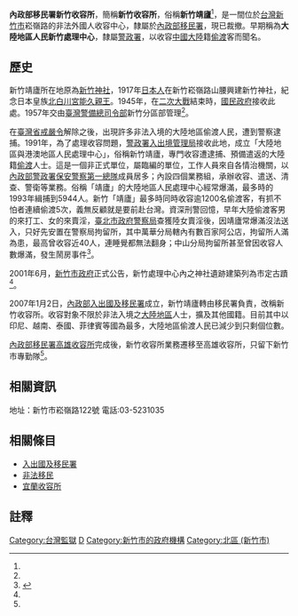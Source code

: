 '''內政部移民署新竹收容所'''，簡稱'''新竹收容所'''，俗稱'''新竹靖廬'''<ref name="靖廬明年遷移 竹市多5公頃地"/>，是一間位於[[台灣|台灣]][[新竹市|新竹市]]崧嶺路的非法外國人收容中心，隸屬於[[中華民國內政部|內政部]][[內政部移民署|移民署]]，現已裁撤。早期稱為'''大陸地區人民新竹處理中心'''，隸屬[[內政部警政署|警政署]]，以收容[[中國大陸|中國大陸]]籍[[偷渡|偷渡]]客而聞名。

==歷史==
新竹靖廬所在地原為[[新竹神社|新竹神社]]，1917年[[日本人|日本人]]在新竹崧嶺路山腰興建新竹神社，紀念日本皇族[[北白川宮能久親王|北白川宮能久親王]]。1945年，在[[二次大戰|二次大戰]]結束時，[[國民政府|國民政府]]接收此處。1957年交由[[臺灣警備總司令部|臺灣警備總司令部]]新竹分區部管理<ref name="新竹百年神社藏身靖廬 偷渡犯才看得到"/>。

在[[臺灣省戒嚴令|臺灣省戒嚴令]]解除之後，出現許多非法入境的大陸地區偷渡人民，遭到警察逮捕。1991年，為了處理收容問題，[[內政部警政署|警政署]][[內政部移民署|入出境管理局]]接收此地，成立「大陸地區與港澳地區人民處理中心」，俗稱新竹靖廬，專門收容遭逮捕、預備遣返的大陸籍[[偷渡|偷渡]]人士。這是一個非正式單位，屬臨編的單位，工作人員來自各情治機關，以[[內政部警政署保安警察第一總隊|內政部警政署保安警察第一總隊]]成員居多；內設四個業務組，承辦收容、遣送、清查、警衛等業務。俗稱「靖廬」的大陸地區人民處理中心經常爆滿，最多時的1993年緝捕到5944人。新竹「靖廬」最多時同時收容逾1200名偷渡客，有抓不怕者連續偷渡5次，義無反顧就是要前赴台灣。資深刑警回憶，早年大陸偷渡客男的來打工、女的來賣淫，[[臺北市政府警察局|臺北市政府警察局]]查獲陸女賣淫後，因靖廬常爆滿沒法送入，只好先安置在警察局拘留所，其中萬華分局轄內有數百家阿公店，拘留所人滿為患，最高曾收容近40人，連睡覺都無法翻身；中山分局拘留所甚至曾因收容人數爆滿，發生鬧房事件<ref>{{cite web |title=新竹「靖廬」熄燈 見證兩岸30年興衰 |url=https://www.singtao.ca/2564419/2018-10-25/post-%E6%96%B0%E7%AB%B9%E3%80%8C%E9%9D%96%E5%BB%AC%E3%80%8D%E7%86%84%E7%87%88-%E8%A6%8B%E8%AD%89%E5%85%A9%E5%B2%B830%E5%B9%B4%E8%88%88%E8%A1%B0/?variant=zh-hk |accessdate=2020-03-31 |archive-date=2019-06-19 |archive-url=https://web.archive.org/web/20190619051511/https://www.singtao.ca/2564419/2018-10-25/post-%e6%96%b0%e7%ab%b9%e3%80%8c%e9%9d%96%e5%bb%ac%e3%80%8d%e7%86%84%e7%87%88-%e8%a6%8b%e8%ad%89%e5%85%a9%e5%b2%b830%e5%b9%b4%e8%88%88%e8%a1%b0/?variant=zh-hk |dead-url=no }}</ref>。

2001年6月，[[新竹市政府|新竹市政府]]正式公告，新竹處理中心內之神社遺跡建築列為市定古蹟<ref name="新竹百年神社藏身靖廬 偷渡犯才看得到"/>。

2007年1月2日，[[內政部移民署|內政部入出國及移民署]]成立，新竹靖廬轉由移民署負責，改稱新竹收容所。收容對象不限於非法入境之[[大陸地區|大陸地區]]人士，擴及其他國籍。目前其中以印尼、越南、泰國、菲律賓等國為最多，大陸地區偷渡人民已減少到只剩個位數。

[[內政部移民署高雄收容所|內政部移民署高雄收容所]]完成後，新竹收容所業務遷移至高雄收容所，只留下新竹市專勤隊<ref name="靖廬明年遷移 竹市多5公頃地"/>。

==相關資訊==
地址：新竹市崧嶺路122號
電話:03-5231035

== 相關條目 ==
*[[入出國及移民署|入出國及移民署]]
*[[非法移民|非法移民]]
*[[宜蘭收容所|宜蘭收容所]]

== 註釋 ==
{{Reflist| refs=

<ref name="新竹百年神社藏身靖廬 偷渡犯才看得到">{{cite web|language=zh-tw|url=http://udn.com/news/story/7314/879665-%E6%96%B0%E7%AB%B9%E7%99%BE%E5%B9%B4%E7%A5%9E%E7%A4%BE%E8%97%8F%E8%BA%AB%E9%9D%96%E5%BB%AC-%E5%81%B7%E6%B8%A1%E7%8A%AF%E6%89%8D%E7%9C%8B%E5%BE%97%E5%88%B0|title=新竹百年神社藏身靖廬 偷渡犯才看得到|author=|publisher=聯合新聞網|date=2015-05-05|accessdate=2015-08-04|archive-date=2019-05-16|archive-url=https://web.archive.org/web/20190516025629/https://udn.com/news/story/7314/879665-%E6%96%B0%E7%AB%B9%E7%99%BE%E5%B9%B4%E7%A5%9E%E7%A4%BE%E8%97%8F%E8%BA%AB%E9%9D%96%E5%BB%AC-%E5%81%B7%E6%B8%A1%E7%8A%AF%E6%89%8D%E7%9C%8B%E5%BE%97%E5%88%B0|dead-url=no}}</ref>

<ref name="靖廬明年遷移 竹市多5公頃地">{{cite web|language=zh-tw|url=http://www.chinatimes.com/newspapers/20150623000607-260107|title=靖廬明年遷移 竹市多5公頃地|author=|publisher=中時電子報|date=2015年6月23日|accessdate=2015-08-04|archive-date=2019-05-15|archive-url=https://web.archive.org/web/20190515215023/https://www.chinatimes.com/newspapers/20150623000607-260107|dead-url=no}}</ref>

}}

[[Category:台灣監獄|Category:台灣監獄]]
[[Category:中華民國內政部|D]]
[[Category:新竹市的政府機構|Category:新竹市的政府機構]]
[[Category:北區_(新竹市)|Category:北區 (新竹市)]]

{{DEFAULTSORT:H新}}